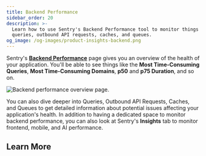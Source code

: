 ```yaml
---
title: Backend Performance
sidebar_order: 20
description: >-
  Learn how to use Sentry's Backend Performance tool to monitor things like
  queries, outbound API requests, caches, and queues.
og_image: /og-images/product-insights-backend.png
---
```


Sentry's [**Backend Performance**](https://sentry.io/orgredirect/organizations/:orgslug/insights/backend/) page gives you an overview of the health of your application. You'll be able to see things like the **Most Time-Consuming Queries**, **Most Time-Consuming Domains**, **p50** and **p75 Duration**, and so on.

![Backend performance overview page.](../img/backend-performance-overview.png)

You can also dive deeper into Queries, Outbound API Requests, Caches, and Queues to get detailed information about potential issues affecting your application's health. In addition to having a dedicated space to monitor backend performance, you can also look at Sentry's **Insights** tab to monitor frontend, mobile, and AI performance.

## Learn More

<PageGrid />
